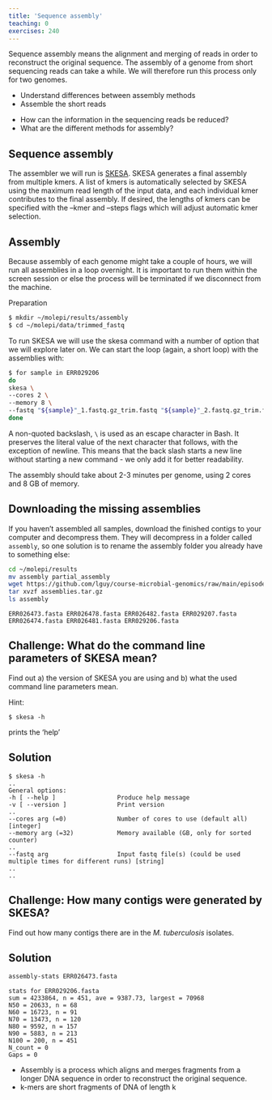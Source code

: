 ```yaml
---
title: 'Sequence assembly'
teaching: 0
exercises: 240
---
```


Sequence assembly means the alignment and merging of reads in order to reconstruct the original sequence. The assembly of a genome from short sequencing reads can take a while. We will therefore run this process only for two genomes.

::::::::::::::::::::::::::::::::::::::: objectives

- Understand differences between assembly methods
- Assemble the short reads

::::::::::::::::::::::::::::::::::::::::::::::::::

:::::::::::::::::::::::::::::::::::::::: questions

- How can the information in the sequencing reads be reduced?
- What are the different methods for assembly?

::::::::::::::::::::::::::::::::::::::::::::::::::


## Sequence assembly

The assembler we will run is [SKESA](https://github.com/ncbi/SKESA). SKESA generates a final assembly from multiple kmers. A list of kmers is automatically selected by SKESA using the maximum read length of the input data, and each individual kmer contributes to the final assembly. If desired, the lengths of kmers can be specified with the --kmer and --steps flags which will adjust automatic kmer selection.

## Assembly

Because assembly of each genome might take a couple of hours, we will run all assemblies in a loop overnight. It is important to run them within the screen session or else the process will be terminated if we disconnect from the machine.

Preparation

```bash
$ mkdir ~/molepi/results/assembly
$ cd ~/molepi/data/trimmed_fastq
```

To run SKESA we will use the skesa command with a number of option that we will explore later on. We can start the loop (again, a short loop) with the assemblies with: 

```bash
$ for sample in ERR029206
do
skesa \
--cores 2 \
--memory 8 \
--fastq "${sample}"_1.fastq.gz_trim.fastq "${sample}"_2.fastq.gz_trim.fastq 1> ../../results/assembly/"${sample}".fasta
done
```

A non-quoted backslash, `\` is used as an escape character in Bash. It preserves the literal value of the next character that follows, with the exception of newline. This means that the back slash starts a new line without starting a new command - we only add it for better readability.

The assembly should take about 2-3 minutes per genome, using 2 cores and 8 GB of memory. 

:::::::::::::::::::::::::::::::::::::::::::::::::::::::::::::::::::: instructor

## Downloading the missing assemblies

If you haven't assembled all samples, download the finished contigs to your computer and decompress them. They will decompress in a folder called `assembly`, so one solution is to rename the assembly folder you already have to something else:

```bash
cd ~/molepi/results
mv assembly partial_assembly
wget https://github.com/lguy/course-microbial-genomics/raw/main/episodes/files/assemblies.tar.gz .
tar xvzf assemblies.tar.gz
ls assembly
```

```output
ERR026473.fasta ERR026478.fasta ERR026482.fasta ERR029207.fasta
ERR026474.fasta ERR026481.fasta ERR029206.fasta
```

:::::::::::::::::::::::::::::::::::::::::::::::::::::::::::::::::::::::::::::::


:::::::::::::::::::::::::::::::::::::::  challenge

## Challenge: What do the command line parameters of SKESA mean?

Find out a) the version of SKESA you are using and b) what the used command line parameters mean.

Hint:

```
$ skesa -h
```

prints the 'help'

:::::::::::::::  solution

## Solution

```output
$ skesa -h
..
General options:
-h [ --help ]                 Produce help message
-v [ --version ]              Print version
..
--cores arg (=0)              Number of cores to use (default all) [integer]
--memory arg (=32)            Memory available (GB, only for sorted counter)
..  
--fastq arg                   Input fastq file(s) (could be used multiple times for different runs) [string]
..
..
```

:::::::::::::::::::::::::

::::::::::::::::::::::::::::::::::::::::::::::::::

:::::::::::::::::::::::::::::::::::::::  challenge

## Challenge: How many contigs were generated by SKESA?

Find out how many contigs there are in the *M. tuberculosis* isolates. 

:::::::::::::::  solution

## Solution

```bash
assembly-stats ERR026473.fasta
```

```output
stats for ERR029206.fasta
sum = 4233864, n = 451, ave = 9387.73, largest = 70968
N50 = 20633, n = 68
N60 = 16723, n = 91
N70 = 13473, n = 120
N80 = 9592, n = 157
N90 = 5883, n = 213
N100 = 200, n = 451
N_count = 0
Gaps = 0
```

:::::::::::::::::::::::::

::::::::::::::::::::::::::::::::::::::::::::::::::



:::::::::::::::::::::::::::::::::::::::: keypoints

- Assembly is a process which aligns and merges fragments from a longer DNA sequence in order to reconstruct the original sequence.
- k-mers are short fragments of DNA of length k

::::::::::::::::::::::::::::::::::::::::::::::::::

